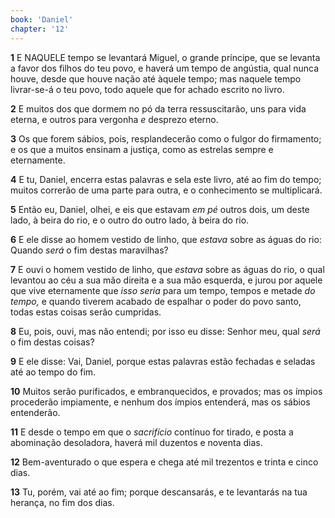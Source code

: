 ```yaml
---
book: 'Daniel'
chapter: '12'
---
```


**1** E NAQUELE tempo se levantará Miguel, o grande príncipe, que se levanta a favor dos filhos do teu povo, e haverá um tempo de angústia, qual nunca houve, desde que houve nação até àquele tempo; mas naquele tempo livrar-se-á o teu povo, todo aquele que for achado escrito no livro.

**2** E muitos dos que dormem no pó da terra ressuscitarão, uns para vida eterna, e outros para vergonha _e_ desprezo eterno.

**3** Os que forem sábios, pois, resplandecerão como o fulgor do firmamento; e os que a muitos ensinam a justiça, como as estrelas sempre e eternamente.

**4** E tu, Daniel, encerra estas palavras e sela este livro, até ao fim do tempo; muitos correrão de uma parte para outra, e o conhecimento se multiplicará.

**5** Então eu, Daniel, olhei, e eis que estavam _em pé_ outros dois, um deste lado, à beira do rio, e o outro do outro lado, à beira do rio.

**6** E ele disse ao homem vestido de linho, que _estava_ sobre as águas do rio: Quando _será_ o fim destas maravilhas?

**7** E ouvi o homem vestido de linho, que _estava_ sobre as águas do rio, o qual levantou ao céu a sua mão direita e a sua mão esquerda, e jurou por aquele que vive eternamente que _isso seria_ para um tempo, tempos e metade _do tempo,_ e quando tiverem acabado de espalhar o poder do povo santo, todas estas coisas serão cumpridas.

**8** Eu, pois, ouvi, mas não entendi; por isso eu disse: Senhor meu, qual _será_ o fim destas coisas?

**9** E ele disse: Vai, Daniel, porque estas palavras estão fechadas e seladas até ao tempo do fim.

**10** Muitos serão purificados, e embranquecidos, e provados; mas os ímpios procederão impiamente, e nenhum dos ímpios entenderá, mas os sábios entenderão.

**11** E desde o tempo em que o _sacrifício_ contínuo for tirado, e posta a abominação desoladora, haverá mil duzentos e noventa dias.

**12** Bem-aventurado o que espera e chega até mil trezentos e trinta e cinco dias.

**13** Tu, porém, vai até ao fim; porque descansarás, e te levantarás na tua herança, no fim dos dias.
